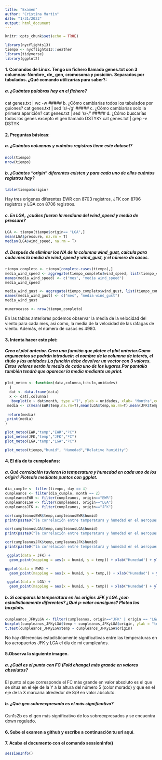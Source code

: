```yaml
---
title: "Examen"
author: "Cristina Martin"
date: "1/31/2022"
output: html_document
---
```


```r
knitr::opts_chunk$set(echo = TRUE)
```

```r
library(nycflights13)
tiempo <- nycflights13::weather
library(tidyverse)
library(ggplot2)
```

#### 1. Comandos de Linux. Tengo un fichero llamado genes.txt con 3 columnas: Nombre_ de_ gen, cromosoma y posición. Separados por tabulados. ¿Qué comando utilizarías para saber?:

##### a. ¿Cuántas palabras hay en el fichero?
cat genes.txt | wc -w
##### b. ¿Cómo cambiarías todos los tabulados por guiones?
cat genes.txt | sed 's/\t/-/g'
##### c. ¿Cómo cambiarías solo la primera aparición?
cat genes.txt | sed 's/\t/-/' 
##### d. ¿Cómo buscarías todos los genes excepto el gen llamado DSTYK?
cat genes.txt | grep -v DSTYK 

#### 2. Preguntas básicas:

##### a. ¿Cuántas columnas y cuántos registros tiene este dataset?

```r
ncol(tiempo)
nrow(tiempo)
```

##### b. ¿Cuántos “origin” diferentes existen y para cada uno de ellos cuántos registros hay?

```r
table(tiempo$origin)
```

Hay tres origenes diferentes EWR con 8703 registros, JFK con 8706 registros y LGA con 8706 registros.

##### c. En LGA, ¿cuáles fueron la mediana del wind_speed y media de pressure?

```r
LGA <- tiempo[tiempo$origin== "LGA",]
mean(LGA$pressure, na.rm = T)
median(LGA$wind_speed, na.rm = T)
```

##### d. Después de eliminar los NA de la columna wind_gust, calcula para cada mes la media de wind_speed y wind_gust, y el número de casos.

```r
tiempo_completo <- tiempo[complete.cases(tiempo),]
media_wind_speed <- aggregate(tiempo_completo$wind_speed, list(tiempo_completo$month), mean)
names(media_wind_speed) <- c("mes", "media wind_speed")
media_wind_speed

media_wind_gust <- aggregate(tiempo_completo$wind_gust, list(tiempo_completo$month), mean)
names(media_wind_gust) <- c("mes", "media wind_gust")
media_wind_gust

numerocasos <- nrow(tiempo_completo)
```

En las tablas anteriores podemos observar la media de la velocidad del viento para cada mes, así como, la media de la velocidad de las ráfagas de viento. 
Además, el número de casos es 4980.

#### 3. Intenta hacer este plot:

##### Crea el plot anterior. Crea una función que plotee el plot anterior.Como argumentos se podrán introducir: el nombre de la columna de interés, el título y las unidades.La función debe devolver un vector con 3 valores. Estos valores serán la media de cada uno de los lugares.Por pantalla también tendrá que aparecer la media mediante un print.

```r
plot_meteo <- function(data,columna,titulo,unidades)
  {
  dat <- data.frame(data)
  x <- dat[,columna]
   boxplot(x ~ dat$month, type ="l", ylab = unidades, xlab= "Months",col="lightblue", main = titulo)
 media <- c(mean(EWR$temp,na.rm=T),mean(LGA$temp,na.rm=T),mean(JFK$temp,na.rm=T))
    
 return(media)
 print(media)
}

plot_meteo(EWR,"temp","EWR","ºC")
plot_meteo(JFK,"temp","JFK","ºC")
plot_meteo(LGA,"temp","LGA","ºC")

plot_meteo(tiempo,"humid", "Humedad","Relative humidity")

```

#### 4. El día de tu cumpleaños:

##### a. Qué correlación tuvieron la temperatura y humedad en cada uno de los origin? Plotealo mediante puntos con ggplot.

```r
dia_cumple <- filter(tiempo, day == 4)
cumpleanos <- filter(dia_cumple, month == 2)
cumpleanosEWR <- filter(cumpleanos, origin=="EWR")
cumpleanosLGA <- filter(cumpleanos, origin=="LGA")
cumpleanosJFK <- filter(cumpleanos, origin=="JFK")

cor(cumpleanosEWR$temp,cumpleanosEWR$humid)
print(paste0("la correlación entre temperatura y humedad en el aeropuerto EWR el día de mi cumpleaños fue ", cor(cumpleanosEWR$temp,cumpleanosEWR$humid), " lo que indica que las dos variables están asociadas en sentido inverso"))

cor(cumpleanosLGA$temp,cumpleanosLGA$humid)
print(paste0("la correlación entre temperatura y humedad en el aeropuerto LGA el día de mi cumpleaños fue ",cor(cumpleanosLGA$temp,cumpleanosLGA$humid) , " lo que indica que las dos variables están asociadas en sentido inverso"))

cor(cumpleanosJFK$temp,cumpleanosJFK$humid)
print(paste0("la correlación entre temperatura y humedad en el aeropuerto JFK el día de mi cumpleaños fue ",cor(cumpleanosJFK$temp,cumpleanosJFK$humid), " lo que indica que las dos variables están asociadas en sentido inverso"))

 ggplot(data = JFK) + 
  geom_point(mapping = aes(x = humid, y = temp)) + xlab("Humedad") + ylab("Temperatura")

ggplot(data = EWR) + 
  geom_point(mapping = aes(x = humid, y = temp,)) + xlab("Humedad") + ylab("Temperatura")

 ggplot(data = LGA) + 
  geom_point(mapping = aes(x = humid, y = temp)) + xlab("Humedad") + ylab("Temperatura")

```

##### b. Si comparas la temperatura en los origins JFK y LGA ¿son estadísticamente diferentes? ¿Qué p-valor consigues? Plotea los boxplots.

```r
cumpleanos_JFKyLGA <- filter(cumpleanos, origin=="JFK" | origin == "LGA")
boxplot(cumpleanos_JFKyLGA$temp ~ cumpleanos_JFKyLGA$origin, ylab = "temp", xlab = "origen", col = "green")
t.test(cumpleanos_JFKyLGA$temp ~ cumpleanos_JFKyLGA$origin)

```

No hay diferencias estadisticamente significativas entre las temperaturas en los aeropuertos JFK y LGA el día de mi cumpleaños.

#### 5.Observa la siguiente imagen.

##### a. ¿Cuál es el punto con FC (Fold change) más grande en valores absolutos?
El punto al que corresponde el FC más grande en valor absoluto es el que se situa en el eje de la Y a la altura del número 5 (color morado) y que en el eje de la X marcaría alrededor de 8/9 en valor absoluto.

##### b. ¿Qué gen sobreexpresado es el más significativo?
Csn1s2b es el gen más significativo de los sobreexpresados y se encuentra down regulado.

#### 6. Sube el examen a github y escribe a continuación tu url aquí.



#### 7. Acaba el documento con el comando sessionInfo()

```r
sessionInfo()
```

